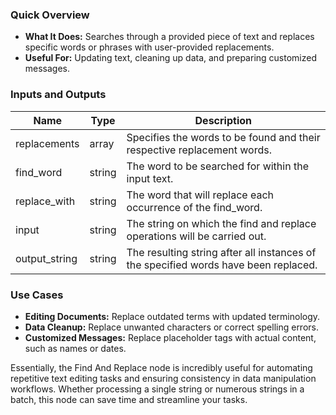 ### Quick Overview

- **What It Does:** Searches through a provided piece of text and replaces specific words or phrases with user-provided replacements.
- **Useful For:** Updating text, cleaning up data, and preparing customized messages.

### Inputs and Outputs

| Name          | Type   | Description                                                                         |
| ------------- | ------ | ----------------------------------------------------------------------------------- |
| replacements  | array  | Specifies the words to be found and their respective replacement words.             |
| find_word     | string | The word to be searched for within the input text.                                  |
| replace_with  | string | The word that will replace each occurrence of the find_word.                        |
| input         | string | The string on which the find and replace operations will be carried out.            |
| output_string | string | The resulting string after all instances of the specified words have been replaced. |

### Use Cases

- **Editing Documents:** Replace outdated terms with updated terminology.
- **Data Cleanup:** Replace unwanted characters or correct spelling errors.
- **Customized Messages:** Replace placeholder tags with actual content, such as names or dates.

Essentially, the Find And Replace node is incredibly useful for automating repetitive text editing tasks and ensuring consistency in data manipulation workflows. Whether processing a single string or numerous strings in a batch, this node can save time and streamline your tasks.
